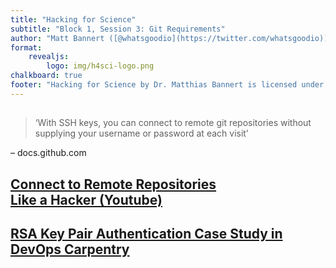 ```yaml
---
title: "Hacking for Science"
subtitle: "Block 1, Session 3: Git Requirements"
author: "Matt Bannert ([@whatsgoodio](https://twitter.com/whatsgoodio))"
format: 
    revealjs:
        logo: img/h4sci-logo.png
chalkboard: true
footer: "Hacking for Science by Dr. Matthias Bannert is licensed under [CC BY-NC-SA 4.0](https://creativecommons.org/licenses/by-nc-sa/4.0/?ref=chooser-v1)"
---
```



## {.center}

> 'With SSH keys, you can connect to remote git repositories without supplying your username or password at each visit'

-- docs.github.com


## [Connect to Remote Repositories<br> Like a Hacker (Youtube)](https://www.youtube.com/watch?v=oLEhNj17vVI) {.center}


## [RSA Key Pair Authentication Case Study in DevOps Carpentry](https://rse-book.github.io/case-studies.html#sec-rsa) {.center}


